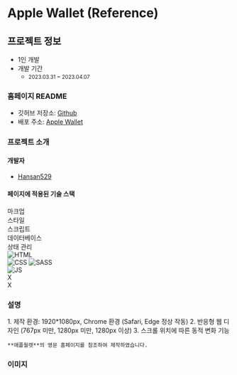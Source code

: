 # Apple Wallet (Reference)

## 프로젝트 정보

- 1인 개발  
- 개발 기간 
    - <small className="text-xs">2023.03.31 ~ 2023.04.07</small>

### 홈페이지 README

- 깃허브 저장소: <a target="_blank" href="https://github.com/Hansan529/Wallet">Github</a>
- 배포 주소: <a target="_blank" href="https://Hansan529.github.io/Wallet">Apple Wallet</a>

### 프로젝트 소개

#### 개발자

 - [Hansan529](https://github.com/Hansan529)

#### 페이지에 적용된 기술 스택

<div className="table w-[100%]">
    <div className="table-header-group">
        <div className="table-row text-center">
            <div className="table-cell">마크업</div>
            <div className="table-cell">스타일</div>
            <div className="table-cell">스크립트</div>
            <div className="table-cell">데이터베이스</div>
            <div className="table-cell">상태 관리</div>
        </div>
    </div>
    <div className="table-row-group">
        <div className="table-row text-center items-center tabular-nums">
            <div className="table-cell align-middle">
                <img className="object-contain w-[30px] mx-auto" title="HTML" alt="HTML" src='/ico/language/html-icon.svg' />
            </div>
            <div className="table-cell align-middle">
                <img className="object-contain w-[30px] mx-auto" title="CSS" alt="CSS" src='/ico/language/css-icon.svg' />
                <img className="object-contain w-[30px] mx-auto" title="SASS" alt="SASS" src='/ico/language/sass-icon.svg' />
            </div>
            <div className="table-cell align-middle">
                <img className="object-contain w-[30px] mx-auto" title="JS" alt="JS" src='/ico/language/js-icon.svg' />
            </div>
            <div className="table-cell align-middle">
                X
            </div>
            <div className="table-cell align-middle">
                X
            </div>
        </div>
    </div>
</div>

### 설명

<div className="max-w-prose text-base/10">
  1. 제작 환경: 1920*1080px, Chrome 환경 (Safari, Edge 정상 작동)
  2. 반응형 웹 디자인 (767px 미만, 1280px 미만, 1280px 이상)
  3. 스크롤 위치에 따른 동적 변화 기능

    **애플월렛**의 영문 홈페이지를 참조하여 제작하였습니다.
</div>


### 이미지